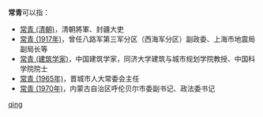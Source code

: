'''常青'''可以指：
* [[常青_(清朝)|常青 (清朝)]]，清朝將軍、封疆大吏
* [[常青_(1917年)|常青 (1917年)]]，曾任八路军第三军分区（西海军分区）副政委、上海市地震局副局长等
* [[常青_(建筑学家)|常青 (建筑学家)]]，中国建筑学家，同济大学建筑与城市规划学院教授、中国科学院院士
* [[常青_(1965年)|常青 (1965年)]]，晋城市人大常委会主任
* [[常青_(1970年)|常青 (1970年)]]，内蒙古自治区呼伦贝尔市委副书记、政法委书记

{{disambig}}

[[Category:二字常姓人名消歧义|qing]]